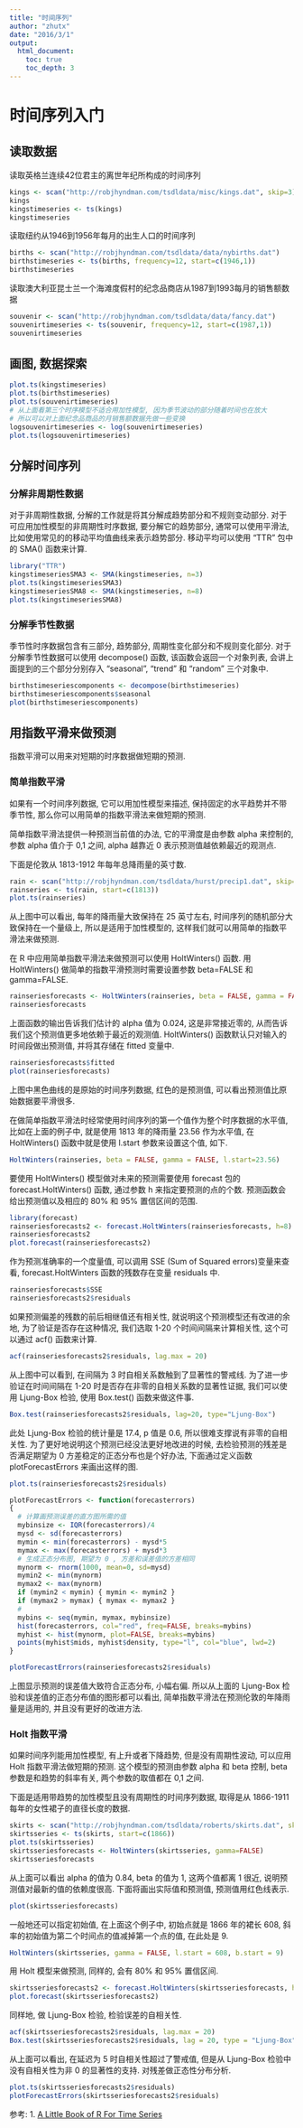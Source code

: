 ```yaml
---
title: "时间序列"
author: "zhutx"
date: "2016/3/1"
output:
  html_document:
    toc: true
    toc_depth: 3
---
```


# 时间序列入门

## 读取数据

读取英格兰连续42位君主的离世年纪所构成的时间序列
```r
kings <- scan("http://robjhyndman.com/tsdldata/misc/kings.dat", skip=3)
kings
kingstimeseries <- ts(kings)
kingstimeseries
```

读取纽约从1946到1956年每月的出生人口的时间序列
```r
births <- scan("http://robjhyndman.com/tsdldata/data/nybirths.dat")
birthstimeseries <- ts(births, frequency=12, start=c(1946,1))
birthstimeseries
```

读取澳大利亚昆士兰一个海滩度假村的纪念品商店从1987到1993每月的销售额数据
```r
souvenir <- scan("http://robjhyndman.com/tsdldata/data/fancy.dat")
souvenirtimeseries <- ts(souvenir, frequency=12, start=c(1987,1))
souvenirtimeseries
```

## 画图, 数据探索
```r
plot.ts(kingstimeseries)
plot.ts(birthstimeseries)
plot.ts(souvenirtimeseries)
# 从上面看第三个时序模型不适合用加性模型, 因为季节波动的部分随着时间也在放大
# 所以可以对上面纪念品商品的月销售额数据先做一些变换
logsouvenirtimeseries <- log(souvenirtimeseries)
plot.ts(logsouvenirtimeseries)
```

## 分解时间序列 

### 分解非周期性数据
对于非周期性数据, 分解的工作就是将其分解成趋势部分和不规则变动部分. 对于可应用加性模型的非周期性时序数据, 要分解它的趋势部分, 通常可以使用平滑法, 比如使用常见的的移动平均值曲线来表示趋势部分. 移动平均可以使用 "TTR" 包中的 SMA() 函数来计算.
```r
library("TTR")
kingstimeseriesSMA3 <- SMA(kingstimeseries, n=3)
plot.ts(kingstimeseriesSMA3)
kingstimeseriesSMA8 <- SMA(kingstimeseries, n=8)
plot.ts(kingstimeseriesSMA8)
```

### 分解季节性数据
季节性时序数据包含有三部分, 趋势部分, 周期性变化部分和不规则变化部分. 对于分解季节性数据可以使用 decompose() 函数, 该函数会返回一个对象列表, 会讲上面提到的三个部分分别存入 "seasonal", "trend" 和 "random" 三个对象中.
```r
birthstimeseriescomponents <- decompose(birthstimeseries)
birthstimeseriescomponents$seasonal
plot(birthstimeseriescomponents)
```

## 用指数平滑来做预测

指数平滑可以用来对短期的时序数据做短期的预测.

### 简单指数平滑

如果有一个时间序列数据, 它可以用加性模型来描述, 保持固定的水平趋势并不带季节性, 那么你可以用简单的指数平滑法来做短期的预测. 

简单指数平滑法提供一种预测当前值的办法, 它的平滑度是由参数 alpha 来控制的, 参数 alpha 值介于 0,1 之间, alpha 越靠近 0 表示预测值越依赖最近的观测点.

下面是伦敦从 1813-1912 年每年总降雨量的英寸数.
```r
rain <- scan("http://robjhyndman.com/tsdldata/hurst/precip1.dat", skip=1)
rainseries <- ts(rain, start=c(1813))
plot.ts(rainseries)
```

从上图中可以看出, 每年的降雨量大致保持在 25 英寸左右, 时间序列的随机部分大致保持在一个量级上, 所以是适用于加性模型的, 这样我们就可以用简单的指数平滑法来做预测.

在 R 中应用简单指数平滑法来做预测可以使用 HoltWinters() 函数. 用 HoltWinters() 做简单的指数平滑预测时需要设置参数 beta=FALSE 和 gamma=FALSE.

```r
rainseriesforecasts <- HoltWinters(rainseries, beta = FALSE, gamma = FALSE)
rainseriesforecasts
```

上面函数的输出告诉我们估计的 alpha 值为 0.024, 这是非常接近零的, 从而告诉我们这个预测值更多地依赖于最近的观测值. HoltWinters() 函数默认只对输入的时间段做出预测值, 并将其存储在 fitted 变量中.

```r
rainseriesforecasts$fitted
plot(rainseriesforecasts)
```

上图中黑色曲线的是原始的时间序列数据, 红色的是预测值, 可以看出预测值比原始数据要平滑很多. 

在做简单指数平滑法时经常使用时间序列的第一个值作为整个时序数据的水平值, 比如在上面的例子中, 就是使用 1813 年的降雨量 23.56 作为水平值, 在 HoltWinters() 函数中就是使用 l.start 参数来设置这个值, 如下.

```r
HoltWinters(rainseries, beta = FALSE, gamma = FALSE, l.start=23.56)
```

要使用 HoltWinters() 模型做对未来的预测需要使用 forecast 包的 forecast.HoltWinters() 函数, 通过参数 h 来指定要预测的点的个数. 预测函数会给出预测值以及相应的 80% 和 95% 置信区间的范围. 

```r
library(forecast)
rainseriesforecasts2 <- forecast.HoltWinters(rainseriesforecasts, h=8)
rainseriesforecasts2
plot.forecast(rainseriesforecasts2)
```

作为预测准确率的一个度量值, 可以调用 SSE (Sum of Squared errors)变量来查看, forecast.HoltWinters 函数的残数存在变量 residuals 中.

```r
rainseriesforecasts$SSE
rainseriesforecasts2$residuals
```

如果预测偏差的残数的前后相继值还有相关性, 就说明这个预测模型还有改进的余地, 为了验证是否存在这种情况, 我们选取 1-20 个时间间隔来计算相关性, 这个可以通过 acf() 函数来计算.

```r
acf(rainseriesforecasts2$residuals, lag.max = 20)
```

从上图中可以看到, 在间隔为 3 时自相关系数触到了显著性的警戒线. 为了进一步验证在时间间隔在 1-20 时是否存在非零的自相关系数的显著性证据, 我们可以使用 Ljung-Box 检验, 使用 Box.test() 函数来做这件事.

```r
Box.test(rainseriesforecasts2$residuals, lag=20, type="Ljung-Box")
```

此处 Ljung-Box 检验的统计量是 17.4, p 值是 0.6, 所以很难支撑说有非零的自相关性. 为了更好地说明这个预测已经没法更好地改进的时候, 去检验预测的残差是否满足期望为 0 方差稳定的正态分布也是个好办法, 下面通过定义函数 plotForecastErrors 来画出这样的图.

```r
plot.ts(rainseriesforecasts2$residuals)

plotForecastErrors <- function(forecasterrors)
{
  # 计算画预测误差的直方图所需的值
  mybinsize <- IQR(forecasterrors)/4
  mysd <- sd(forecasterrors)
  mymin <- min(forecasterrors) - mysd*5
  mymax <- max(forecasterrors) + mysd*3
  # 生成正态分布图, 期望为 0 , 方差和误差值的方差相同
  mynorm <- rnorm(1000, mean=0, sd=mysd)
  mymin2 <- min(mynorm)
  mymax2 <- max(mynorm)
  if (mymin2 < mymin) { mymin <- mymin2 }
  if (mymax2 > mymax) { mymax <- mymax2 }
  # 
  mybins <- seq(mymin, mymax, mybinsize)
  hist(forecasterrors, col="red", freq=FALSE, breaks=mybins)
  myhist <- hist(mynorm, plot=FALSE, breaks=mybins)
  points(myhist$mids, myhist$density, type="l", col="blue", lwd=2)
}

plotForecastErrors(rainseriesforecasts2$residuals)
```

上图显示预测的误差值大致符合正态分布, 小幅右偏. 所以从上面的 Ljung-Box 检验和误差值的正态分布值的图形都可以看出, 简单指数平滑法在预测伦敦的年降雨量是适用的, 并且没有更好的改进方法.

### Holt 指数平滑

如果时间序列能用加性模型, 有上升或者下降趋势, 但是没有周期性波动, 可以应用 Holt 指数平滑法做短期的预测. 这个模型的预测由参数 alpha 和 beta 控制, beta 参数是和趋势的斜率有关, 两个参数的取值都在 0,1 之间.

下面是适用带趋势的加性模型且没有周期性的时间序列数据, 取得是从 1866-1911 每年的女性裙子的直径长度的数据.

```r
skirts <- scan("http://robjhyndman.com/tsdldata/roberts/skirts.dat", skip=5)
skirtsseries <- ts(skirts, start=c(1866))
plot.ts(skirtsseries)
skirtsseriesforecasts <- HoltWinters(skirtsseries, gamma=FALSE)
skirtsseriesforecasts
```

从上面可以看出 alpha 的值为 0.84, beta 的值为 1, 这两个值都离 1 很近, 说明预测值对最新的值的依赖度很高. 下面将画出实际值和预测值, 预测值用红色线表示.

```r
plot(skirtsseriesforecasts)
```

一般地还可以指定初始值, 在上面这个例子中, 初始点就是 1866 年的裙长 608, 斜率的初始值为第二个时间点的值减掉第一个点的值, 在此处是 9.

```r
HoltWinters(skirtsseries, gamma = FALSE, l.start = 608, b.start = 9)
```

用 Holt 模型来做预测, 同样的, 会有 80% 和 95% 置信区间.

```r
skirtsseriesforecasts2 <- forecast.HoltWinters(skirtsseriesforecasts, h=19)
plot.forecast(skirtsseriesforecasts2)
```

同样地, 做 Ljung-Box 检验, 检验误差的自相关性.
```r
acf(skirtsseriesforecasts2$residuals, lag.max = 20)
Box.test(skirtsseriesforecasts2$residuals, lag = 20, type = "Ljung-Box")
```

从上面可以看出, 在延迟为 5 时自相关性超过了警戒值, 但是从 Ljung-Box 检验中没有自相关性为非 0 的显著性的支持. 对残差做正态性分布分析.
```r
plot.ts(skirtsseriesforecasts2$residuals)
plotForecastErrors(skirtsseriesforecasts2$residuals)
```



参考:
1. [A Little Book of R For Time Series](http://a-little-book-of-r-for-time-series.readthedocs.org/en/latest/)
